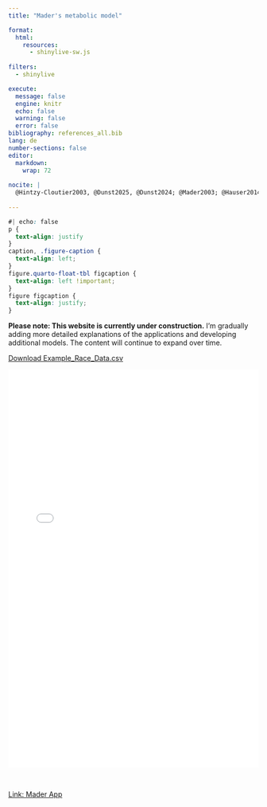 ```yaml
---
title: "Mader's metabolic model"

format:
  html:
    resources: 
      - shinylive-sw.js
      
filters:
  - shinylive

execute:
  message: false
  engine: knitr
  echo: false
  warning: false
  error: false
bibliography: references_all.bib
lang: de
number-sections: false
editor: 
  markdown: 
    wrap: 72
    
nocite: |
  @Hintzy-Cloutier2003, @Dunst2025, @Dunst2024; @Mader2003; @Hauser2014; @Ji2021; @Nolte2022; @Mader1984; @Oezyener2001 
    
---
```


```css
#| echo: false
p {
  text-align: justify
}
caption, .figure-caption {
  text-align: left;
}
figure.quarto-float-tbl figcaption {
  text-align: left !important;
}
figure figcaption {
  text-align: justify;
}
```

**Please note: This website is currently under construction.** I'm gradually adding more detailed explanations of the applications and developing additional models. The content will continue to expand over time.

<a href="Example_Race_Data.csv" download class="btn btn-primary">
  <i class="bi bi-download"></i> Download Example_Race_Data.csv
</a>


<div style="position: relative; width: 100%; height: 800px;">
  <iframe src="Mader_App_2.8.html" style="position: absolute; width: 100%; height: 100%; border: none;"></iframe>
</div>

<br>

[Link: Mader App](/Mader_App_2.8.html)





